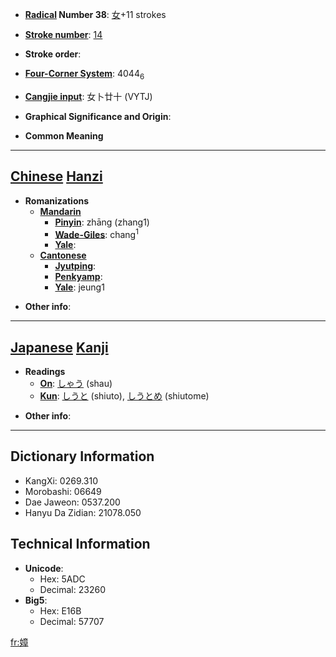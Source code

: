 * '''[[Wiktionary:Chinese radical index| Radical]] Number 38''': [[Wiktionary:Chinese radical index 女|女]]+11 strokes

* '''[[Wiktionary:Chinese total strokes index|Stroke number]]''': [[Wiktionary:Chinese total strokes index 14|14]]

* '''Stroke order''': 

* '''[[Wiktionary:Chinese four corner index|Four-Corner System]]''': 4044<sub>6</sub>

* '''[[Wiktionary:Chinese Cangjie index|Cangjie input]]''': 女卜廿十 (VYTJ)

* '''Graphical Significance and Origin''': 

* '''Common Meaning'''

----

== [[Chinese]] [[Hanzi]] ==

* '''Romanizations'''
** '''[[Mandarin]]'''
*** '''[[Pinyin]]''': zhāng (zhang1)
*** '''[[Wade-Giles]]''': chang<sup>1</sup>
*** '''[[Yale]]''': 
** '''[[Cantonese]]'''
*** '''[[Jyutping]]''':
*** '''[[Penkyamp]]''': 
*** '''[[Yale]]''': jeung1

* '''Other info''': 

----

== [[Japanese]] [[Kanji]] ==

* '''Readings'''
** '''[[On]]''': [[しゃう]] (shau)
** '''[[Kun]]''': [[しうと]] (shiuto), [[しうとめ]] (shiutome)

* '''Other info''':  

----

== Dictionary Information ==

* KangXi: 0269.310
* Morobashi: 06649
* Dae Jaweon: 0537.200
* Hanyu Da Zidian: 21078.050

== Technical Information ==

* '''Unicode''':
** Hex: 5ADC
** Decimal: 23260
* '''Big5''':
** Hex: E16B
** Decimal: 57707

[[fr:嫜]]